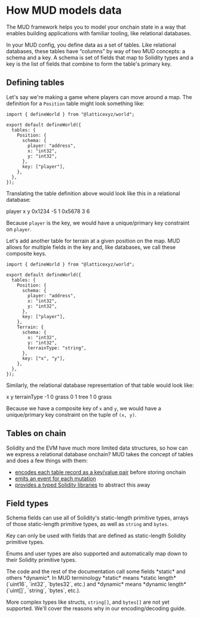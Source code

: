 
# How MUD models data

The MUD framework helps you to model your onchain state in a way that enables building applications with familiar tooling, like relational databases.

In your MUD config, you define data as a set of tables. Like relational databases, these tables have “columns” by way of two MUD concepts: a schema and a key. A schema is set of fields that map to Solidity types and a key is the list of fields that combine to form the table's primary key.

## Defining tables

Let's say we're making a game where players can move around a map. The definition for a `Position` table might look something like:

<CollapseCode>

```tsx filename="mud.config.ts" {5-12} showLineNumbers
import { defineWorld } from "@latticexyz/world";

export default defineWorld({
  tables: {
    Position: {
      schema: {
        player: "address",
        x: "int32",
        y: "int32",
      },
      key: ["player"],
    },
  },
});
```

</CollapseCode>

Translating the table definition above would look like this in a relational database:

<MUDTable>
  <thead>
    <tr>
      <th>player</th>
      <th>x</th>
      <th>y</th>
    </tr>
  </thead>
  <tbody>
    <tr>
      <th>0x1234</th>
      <td>-5</td>
      <td>1</td>
    </tr>
    <tr>
      <th>0x5678</th>
      <td>3</td>
      <td>6</td>
    </tr>
  </tbody>
</MUDTable>

Because `player` is the key, we would have a unique/primary key constraint on `player`.

Let's add another table for terrain at a given position on the map. MUD allows for multiple fields in the key and, like databases, we call these composite keys.

<CollapseCode>

```tsx filename="mud.config.ts" {13-20} showLineNumbers
import { defineWorld } from "@latticexyz/world";

export default defineWorld({
  tables: {
    Position: {
      schema: {
        player: "address",
        x: "int32",
        y: "int32",
      },
      key: ["player"],
    },
    Terrain: {
      schema: {
        x: "int32",
        y: "int32",
        terrainType: "string",
      },
      key: ["x", "y"],
    },
  },
});
```

</CollapseCode>

Similarly, the relational database representation of that table would look like:

<MUDTable>
  <thead>
    <tr>
      <th>x</th>
      <th>y</th>
      <th>terrainType</th>
    </tr>
  </thead>
  <tbody>
    <tr>
      <th>-1</th>
      <th>0</th>
      <td>grass</td>
    </tr>
    <tr>
      <th>0</th>
      <th>1</th>
      <td>tree</td>
    </tr>
    <tr>
      <th>1</th>
      <th>0</th>
      <td>grass</td>
    </tr>
  </tbody>
</MUDTable>

Because we have a composite key of `x` and `y`, we would have a unique/primary key constraint on the tuple of `(x, y)`.

## Tables on chain

Solidity and the EVM have much more limited data structures, so how can we express a relational database onchain? MUD takes the concept of tables and does a few things with them:

- [encodes each table record as a key/value pair](./encoding) before storing onchain
- [emits an event for each mutation](/guides/replicating-onchain-state)
- [provides a typed Solidity libraries](./table-libraries) to abstract this away

## Field types

Schema fields can use all of Solidity's static-length primitive types, arrays of those static-length primitive types, as well as `string` and `bytes`.

Key can only be used with fields that are defined as static-length Solidity primitive types.

Enums and user types are also supported and automatically map down to their Solidity primitive types.

<Callout type="info" emoji="ⓘ">
  The code and the rest of the documentation call some fields *static* and others *dynamic*. In MUD terminology *static*
  means *static length* (`uint16`, `int32`, `bytes32`, etc.) and *dynamic* means *dynamic length* (`uint[]`, `string`,
  `bytes`, etc.).
</Callout>

More complex types like structs, `string[]`, and `bytes[]` are not yet supported. We'll cover the reasons why in our encoding/decoding guide.
